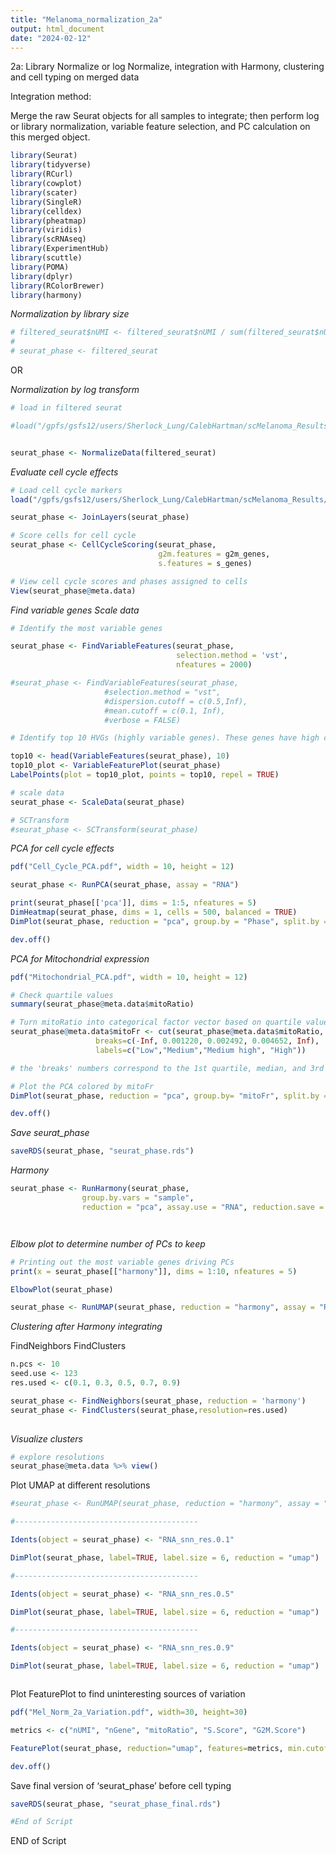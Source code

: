 ```yaml
---
title: "Melanoma_normalization_2a"
output: html_document
date: "2024-02-12"
---
```


2a: Library Normalize or log Normalize, integration with Harmony, clustering and cell typing on merged data 

Integration method: 

Merge the raw Seurat objects for all samples to integrate; then perform log or library normalization, variable feature selection, and PC calculation on this merged object. 

```r
library(Seurat)
library(tidyverse)
library(RCurl)
library(cowplot)
library(scater)
library(SingleR)
library(celldex)
library(pheatmap)
library(viridis)
library(scRNAseq)
library(ExperimentHub)
library(scuttle)
library(POMA)
library(dplyr)
library(RColorBrewer)
library(harmony)

```

*Normalization by library size*

```r

# filtered_seurat$nUMI <- filtered_seurat$nUMI / sum(filtered_seurat$nUMI)
# 
# seurat_phase <- filtered_seurat


```


OR

*Normalization by log transform*

```r
# load in filtered seurat

#load("/gpfs/gsfs12/users/Sherlock_Lung/CalebHartman/scMelanoma_Results/final_filtered_seurat.RData")


seurat_phase <- NormalizeData(filtered_seurat)


```

*Evaluate cell cycle effects*
```r

# Load cell cycle markers
load("/gpfs/gsfs12/users/Sherlock_Lung/CalebHartman/scMelanoma_Results/cycle.rda")

seurat_phase <- JoinLayers(seurat_phase)

# Score cells for cell cycle
seurat_phase <- CellCycleScoring(seurat_phase, 
                                 g2m.features = g2m_genes, 
                                 s.features = s_genes)

# View cell cycle scores and phases assigned to cells                                 
View(seurat_phase@meta.data)               

```


*Find variable genes*
*Scale data*

```r
# Identify the most variable genes

seurat_phase <- FindVariableFeatures(seurat_phase,
                                     selection.method = 'vst',
                                     nfeatures = 2000)

#seurat_phase <- FindVariableFeatures(seurat_phase, 
                     #selection.method = "vst",
                     #dispersion.cutoff = c(0.5,Inf),
                     #mean.cutoff = c(0.1, Inf),
                     #verbose = FALSE)

# Identify top 10 HVGs (highly variable genes). These genes have high cell-to-cell variation in the dataset.

top10 <- head(VariableFeatures(seurat_phase), 10)
top10_plot <- VariableFeaturePlot(seurat_phase)
LabelPoints(plot = top10_plot, points = top10, repel = TRUE)

# scale data 
seurat_phase <- ScaleData(seurat_phase)

# SCTransform
#seurat_phase <- SCTransform(seurat_phase)


```



*PCA for cell cycle effects*

```r

pdf("Cell_Cycle_PCA.pdf", width = 10, height = 12)

seurat_phase <- RunPCA(seurat_phase, assay = "RNA")

print(seurat_phase[['pca']], dims = 1:5, nfeatures = 5)
DimHeatmap(seurat_phase, dims = 1, cells = 500, balanced = TRUE)
DimPlot(seurat_phase, reduction = "pca", group.by = "Phase", split.by = "Phase")

dev.off()

```

*PCA for Mitochondrial expression*

```r
pdf("Mitochondrial_PCA.pdf", width = 10, height = 12)

# Check quartile values
summary(seurat_phase@meta.data$mitoRatio)

# Turn mitoRatio into categorical factor vector based on quartile values
seurat_phase@meta.data$mitoFr <- cut(seurat_phase@meta.data$mitoRatio, 
                   breaks=c(-Inf, 0.001220, 0.002492, 0.004652, Inf), 
                   labels=c("Low","Medium","Medium high", "High"))

# the 'breaks' numbers correspond to the 1st quartile, median, and 3rd quartile respectively 

# Plot the PCA colored by mitoFr
DimPlot(seurat_phase, reduction = "pca", group.by= "mitoFr", split.by = "mitoFr")

dev.off()
```


*Save seurat_phase*

```r

saveRDS(seurat_phase, "seurat_phase.rds")


```


*Harmony*
```r
seurat_phase <- RunHarmony(seurat_phase, 
				group.by.vars = "sample", 
				reduction = "pca", assay.use = "RNA", reduction.save = "harmony")




```


*Elbow plot to determine number of PCs to keep*
```r

# Printing out the most variable genes driving PCs
print(x = seurat_phase[["harmony"]], dims = 1:10, nfeatures = 5)

ElbowPlot(seurat_phase)

```

```r
seurat_phase <- RunUMAP(seurat_phase, reduction = "harmony", assay = "RNA", dims = 1:10)

```



*Clustering after Harmony integrating*

FindNeighbors
FindClusters


```r
n.pcs <- 10
seed.use <- 123
res.used <- c(0.1, 0.3, 0.5, 0.7, 0.9)

seurat_phase <- FindNeighbors(seurat_phase, reduction = 'harmony')
seurat_phase <- FindClusters(seurat_phase,resolution=res.used) 
                             


```


*Visualize clusters*
```r
# explore resolutions 
seurat_phase@meta.data %>% view()


```

Plot UMAP at different resolutions
```r

#seurat_phase <- RunUMAP(seurat_phase, reduction = "harmony", assay = "SCT", dims = 1:n.pcs)

#-----------------------------------------

Idents(object = seurat_phase) <- "RNA_snn_res.0.1"

DimPlot(seurat_phase, label=TRUE, label.size = 6, reduction = "umap") 

#-----------------------------------------

Idents(object = seurat_phase) <- "RNA_snn_res.0.5"

DimPlot(seurat_phase, label=TRUE, label.size = 6, reduction = "umap")

#-----------------------------------------

Idents(object = seurat_phase) <- "RNA_snn_res.0.9"

DimPlot(seurat_phase, label=TRUE, label.size = 6, reduction = "umap") 



```



Plot FeaturePlot to find uninteresting sources of variation

```r

pdf("Mel_Norm_2a_Variation.pdf", width=30, height=30)

metrics <- c("nUMI", "nGene", "mitoRatio", "S.Score", "G2M.Score")

FeaturePlot(seurat_phase, reduction="umap", features=metrics, min.cutoff="q10", max.cutoff="q90", pt.size=0.1, label = TRUE, order = TRUE)

dev.off()

```

Save final version of 'seurat_phase' before cell typing 
```r

saveRDS(seurat_phase, "seurat_phase_final.rds")

#End of Script
```

END of Script


